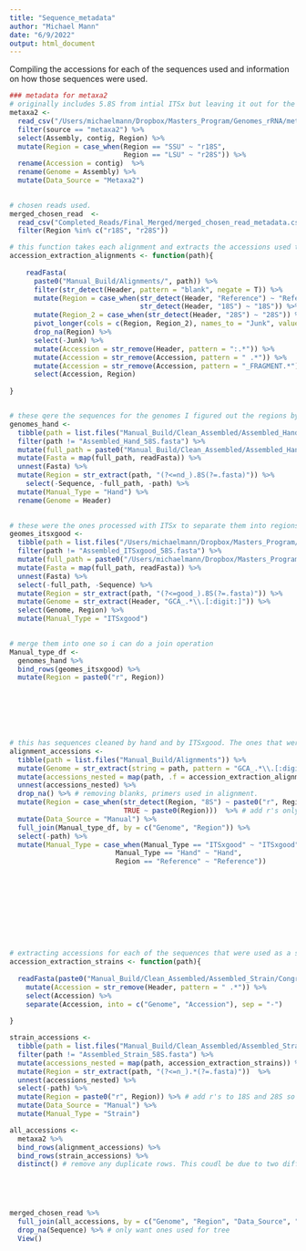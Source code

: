```yaml
---
title: "Sequence_metadata"
author: "Michael Mann"
date: "6/9/2022"
output: html_document
---
```


Compiling the accessions for each of the sequences used 
and information on how those sequences were used. 



```r

### metadata for metaxa2
# originally includes 5.8S from intial ITSx but leaving it out for the paper.
metaxa2 <- 
  read_csv("/Users/michaelmann/Dropbox/Masters_Program/Genomes_rRNA/metdata_test.csv") %>%
  filter(source == "metaxa2") %>%
  select(Assembly, contig, Region) %>%
  mutate(Region = case_when(Region == "SSU" ~ "r18S", 
                            Region == "LSU" ~ "r28S")) %>%
  rename(Accession = contig)  %>%
  rename(Genome = Assembly) %>%
  mutate(Data_Source = "Metaxa2")
  

# chosen reads used. 
merged_chosen_read  <- 
  read_csv("Completed_Reads/Final_Merged/merged_chosen_read_metadata.csv") %>%
  filter(Region %in% c("r18S", "r28S"))

```

```r

# this function takes each alignment and extracts the accessions used to make the reads in the tree. I notated each wiht what region so i can extract htat info here as well. Since these were often assembled, I had to use multiple contigs to cover them. I also used closely related sequences as a reference which I note here as well. 
accession_extraction_alignments <- function(path){
    
    readFasta(
      paste0("Manual_Build/Alignments/", path)) %>%
      filter(str_detect(Header, pattern = "blank", negate = T)) %>% 
      mutate(Region = case_when(str_detect(Header, "Reference") ~ "Reference",
                                str_detect(Header, "18S") ~ "18S")) %>%
      mutate(Region_2 = case_when(str_detect(Header, "28S") ~ "28S")) %>% 
      pivot_longer(cols = c(Region, Region_2), names_to = "Junk", values_to = "Region") %>%
      drop_na(Region) %>%
      select(-Junk) %>%
      mutate(Accession = str_remove(Header, pattern = ":.*")) %>%
      mutate(Accession = str_remove(Accession, pattern = " .*")) %>%
      mutate(Accession = str_remove(Accession, pattern = "_FRAGMENT.*")) %>% # cleans up one sample
      select(Accession, Region)
  
}


# these qere the sequences for the genomes I figured out the regions by hand. Usually hads gaps so had to do manually.
genomes_hand <-  
  tibble(path = list.files("Manual_Build/Clean_Assembled/Assembled_Hand/Congregated")) %>%
  filter(path != "Assembled_Hand_58S.fasta") %>%
  mutate(full_path = paste0("Manual_Build/Clean_Assembled/Assembled_Hand/Congregated/", path)) %>%
  mutate(Fasta = map(full_path, readFasta)) %>%
  unnest(Fasta) %>%
  mutate(Region = str_extract(path, "(?<=nd_).8S(?=.fasta)")) %>%
    select(-Sequence, -full_path, -path) %>%
  mutate(Manual_Type = "Hand") %>%
  rename(Genome = Header)
  

# these were the ones processed with ITSx to separate them into regions. 
geomes_itsxgood <- 
  tibble(path = list.files("/Users/michaelmann/Dropbox/Masters_Program/Genomes_rRNA/Manual_Build/Clean_Assembled/ITSx_Manual_Build/Renamed")) %>%
  filter(path != "Assembled_ITSxgood_58S.fasta") %>%
  mutate(full_path = paste0("/Users/michaelmann/Dropbox/Masters_Program/Genomes_rRNA/Manual_Build/Clean_Assembled/ITSx_Manual_Build/Renamed/", path)) %>%
  mutate(Fasta = map(full_path, readFasta)) %>%
  unnest(Fasta) %>%
  select(-full_path, -Sequence) %>%
  mutate(Region = str_extract(path, "(?<=good_).8S(?=.fasta)")) %>%
  mutate(Genome = str_extract(Header, "GCA_.*\\.[:digit:]")) %>%
  select(Genome, Region) %>%
  mutate(Manual_Type = "ITSxgood")

  
# merge them into one so i can do a join operation
Manual_type_df <- 
  genomes_hand %>%
  bind_rows(geomes_itsxgood) %>%
  mutate(Region = paste0("r", Region))
  
  





# this has sequences cleaned by hand and by ITSxgood. The ones that were continous went to ITSx while the others were split by hand. 
alignment_accessions <- 
  tibble(path = list.files("Manual_Build/Alignments")) %>%
  mutate(Genome = str_extract(string = path, pattern = "GCA_.*\\.[:digit:](?=_)")) %>%
  mutate(accessions_nested = map(path, .f = accession_extraction_alignments)) %>%
  unnest(accessions_nested) %>% 
  drop_na() %>% # removing blanks, primers used in alignment. 
  mutate(Region = case_when(str_detect(Region, "8S") ~ paste0("r", Region),
                            TRUE ~ paste0(Region)))  %>% # add r's only to 18S and 28S so it matches chosen read dataset
  mutate(Data_Source = "Manual") %>%
  full_join(Manual_type_df, by = c("Genome", "Region")) %>%
  select(-path) %>%
  mutate(Manual_Type = case_when(Manual_Type == "ITSxgood" ~ "ITSxgood", 
                          Manual_Type == "Hand" ~ "Hand", 
                          Region == "Reference" ~ "Reference"))
  
  
  
  
  
  


           
```





```r
# extracting accessions for each of the sequences that were used as a strain ID. these were not from the genomes but strain matches. 
accession_extraction_strains <- function(path){
  
  readFasta(paste0("Manual_Build/Clean_Assembled/Assembled_Strain/Congregated/", path)) %>%
    mutate(Accession = str_remove(Header, pattern = " .*")) %>%
    select(Accession) %>%
    separate(Accession, into = c("Genome", "Accession"), sep = "-")
  
}

strain_accessions <- 
  tibble(path = list.files("Manual_Build/Clean_Assembled/Assembled_Strain/Congregated")) %>%
  filter(path != "Assembled_Strain_58S.fasta") %>%
  mutate(accessions_nested = map(path, accession_extraction_strains)) %>%
  mutate(Region = str_extract(path, "(?<=n_).*(?=.fasta)"))  %>%
  unnest(accessions_nested) %>%
  select(-path) %>%
  mutate(Region = paste0("r", Region)) %>% # add r's to 18S and 28S so it matches
  mutate(Data_Source = "Manual") %>%
  mutate(Manual_Type = "Strain")

```


```r

all_accessions <- 
  metaxa2 %>%
  bind_rows(alignment_accessions) %>%
  bind_rows(strain_accessions) %>%
  distinct() # remove any duplicate rows. This coudl be due to two different regions of teh same accession on two different lines of the alignments. 
 




merged_chosen_read %>%
  full_join(all_accessions, by = c("Genome", "Region", "Data_Source", "Manual_Type")) %>%
  drop_na(Sequence) %>% # only want ones used for tree
  View()




```
